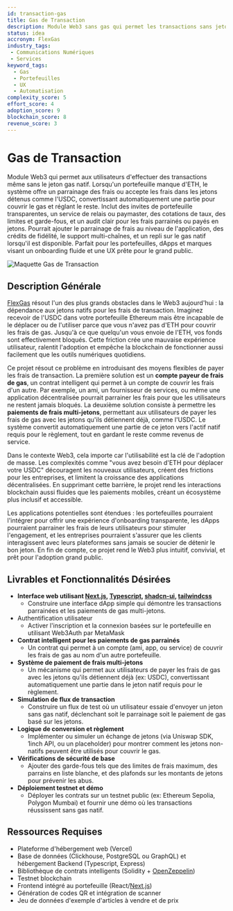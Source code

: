 ```yaml
---
id: transaction-gas
title: Gas de Transaction
description: Module Web3 sans gas qui permet les transactions sans jetons natifs en parrainant les frais ou en acceptant les stablecoins, avec conversion automatique, garde-fous, support multi-chaînes, et repli sur le gas pour une UX fluide dans les portefeuilles, dApps et marques.
status: idea
accronym: FlexGas
industry_tags:
 - Communications Numériques
 - Services
keyword_tags:
  - Gas
  - Portefeuilles
  - UX
  - Automatisation
complexity_score: 5
effort_score: 4
adoption_score: 9
blockchain_score: 8
revenue_score: 3
---
```



# Gas de Transaction

Module Web3 qui permet aux utilisateurs d'effectuer des transactions même sans le jeton gas natif. Lorsqu'un portefeuille manque d'ETH, le système offre un parrainage des frais ou accepte les frais dans les jetons détenus comme l'USDC, convertissant automatiquement une partie pour couvrir le gas et réglant le reste. Inclut des invites de portefeuille transparentes, un service de relais ou paymaster, des cotations de taux, des limites et garde-fous, et un audit clair pour les frais parrainés ou payés en jetons. Pourrait ajouter le parrainage de frais au niveau de l'application, des crédits de fidélité, le support multi-chaînes, et un repli sur le gas natif lorsqu'il est disponible. Parfait pour les portefeuilles, dApps et marques visant un onboarding fluide et une UX prête pour le grand public.

![Maquette Gas de Transaction](/images/project/transaction-gas.jpg)

## Description Générale

[FlexGas](https://flexgas.monark.io) résout l'un des plus grands obstacles dans le Web3 aujourd'hui : la dépendance aux jetons natifs pour les frais de transaction. Imaginez recevoir de l'USDC dans votre portefeuille Ethereum mais être incapable de le déplacer ou de l'utiliser parce que vous n'avez pas d'ETH pour couvrir les frais de gas. Jusqu'à ce que quelqu'un vous envoie de l'ETH, vos fonds sont effectivement bloqués. Cette friction crée une mauvaise expérience utilisateur, ralentit l'adoption et empêche la blockchain de fonctionner aussi facilement que les outils numériques quotidiens.

Ce projet résout ce problème en introduisant des moyens flexibles de payer les frais de transaction. La première solution est un **compte payeur de frais de gas**, un contrat intelligent qui permet à un compte de couvrir les frais d'un autre. Par exemple, un ami, un fournisseur de services, ou même une application décentralisée pourrait parrainer les frais pour que les utilisateurs ne restent jamais bloqués. La deuxième solution consiste à permettre les **paiements de frais multi-jetons**, permettant aux utilisateurs de payer les frais de gas avec les jetons qu'ils détiennent déjà, comme l'USDC. Le système convertit automatiquement une partie de ce jeton vers l'actif natif requis pour le règlement, tout en gardant le reste comme revenus de service.

Dans le contexte Web3, cela importe car l'utilisabilité est la clé de l'adoption de masse. Les complexités comme "vous avez besoin d'ETH pour déplacer votre USDC" découragent les nouveaux utilisateurs, créent des frictions pour les entreprises, et limitent la croissance des applications décentralisées. En supprimant cette barrière, le projet rend les interactions blockchain aussi fluides que les paiements mobiles, créant un écosystème plus inclusif et accessible.

Les applications potentielles sont étendues : les portefeuilles pourraient l'intégrer pour offrir une expérience d'onboarding transparente, les dApps pourraient parrainer les frais de leurs utilisateurs pour stimuler l'engagement, et les entreprises pourraient s'assurer que les clients interagissent avec leurs plateformes sans jamais se soucier de détenir le bon jeton. En fin de compte, ce projet rend le Web3 plus intuitif, convivial, et prêt pour l'adoption grand public.

## Livrables et Fonctionnalités Désirées

- **Interface web utilisant [Next.js](https://nextjs.org/), [Typescript](https://www.typescriptlang.org/), [shadcn-ui](https://ui.shadcn.com/), [tailwindcss](https://tailwindcss.com/)**
   - Construire une interface dApp simple qui démontre les transactions parrainées et les paiements de gas multi-jetons.
- Authentification utilisateur
   - Activer l'inscription et la connexion basées sur le portefeuille en utilisant Web3Auth par MetaMask
- **Contrat intelligent pour les paiements de gas parrainés**
   - Un contrat qui permet à un compte (ami, app, ou service) de couvrir les frais de gas au nom d'un autre portefeuille.
- **Système de paiement de frais multi-jetons**
   - Un mécanisme qui permet aux utilisateurs de payer les frais de gas avec les jetons qu'ils détiennent déjà (ex: USDC), convertissant automatiquement une partie dans le jeton natif requis pour le règlement.
- **Simulation de flux de transaction**
   - Construire un flux de test où un utilisateur essaie d'envoyer un jeton sans gas natif, déclenchant soit le parrainage soit le paiement de gas basé sur les jetons.
- **Logique de conversion et règlement**
   - Implémenter ou simuler un échange de jetons (via Uniswap SDK, 1inch API, ou un placeholder) pour montrer comment les jetons non-natifs peuvent être utilisés pour couvrir le gas.
- **Vérifications de sécurité de base**
   - Ajouter des garde-fous tels que des limites de frais maximum, des parrains en liste blanche, et des plafonds sur les montants de jetons pour prévenir les abus.
- **Déploiement testnet et démo**
   - Déployer les contrats sur un testnet public (ex: Ethereum Sepolia, Polygon Mumbai) et fournir une démo où les transactions réussissent sans gas natif.

## Ressources Requises

- Plateforme d'hébergement web (Vercel)
- Base de données (Clickhouse, PostgreSQL ou GraphQL) et hébergement Backend (Typescript, Express)
- Bibliothèque de contrats intelligents (Solidity + [OpenZeppelin](https://www.openzeppelin.com/))
- Testnet blockchain
- Frontend intégré au portefeuille (React/[Next.js](https://nextjs.org/))
- Génération de codes QR et intégration de scanner
- Jeu de données d'exemple d'articles à vendre et de prix